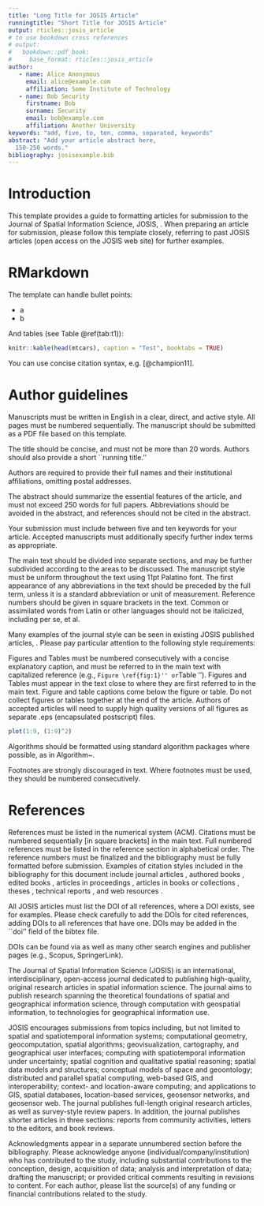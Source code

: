 ```yaml
---
title: "Long Title for JOSIS Article"
runningtitle: "Short Title for JOSIS Article"
output: rticles::josis_article
# to use bookdown cross references
# output:
#   bookdown::pdf_book:
#     base_format: rticles::josis_article
author: 
   - name: Alice Anonymous 
     email: alice@example.com 
     affiliation: Some Institute of Technology 
   - name: Bob Security 
     firstname: Bob 
     surname: Security 
     email: bob@example.com 
     affiliation: Another University 
keywords: "add, five, to, ten, comma, separated, keywords"
abstract: "Add your article abstract here,
  150-250 words."
bibliography: josisexample.bib
---
```


<!-- Created thanks to guidance at -->
<!-- https://github.com/rstudio/rticles/blob/master/.github/PULL_REQUEST_TEMPLATE.md -->

# Introduction

This template provides a guide to formatting articles for submission to the Journal of Spatial Information Science, JOSIS, \burl{http://josis.org}. When preparing an article for submission, please follow this template closely, referring to past JOSIS articles (open access on the JOSIS web site) for further examples. 

# RMarkdown

The template can handle bullet points:

- a
- b

And tables (see Table \@ref(tab:t1)):

```r
knitr::kable(head(mtcars), caption = "Test", booktabs = TRUE)
```

You can use concise citation syntax, e.g. [@champion11].

# Author guidelines



\subsection{Manuscript preparation}
Manuscripts must be written in English in a clear, direct, and active style. All pages must be numbered sequentially. The manuscript should be submitted as a PDF file based on this \LaTeX template. 

\subsection{Title}
The title should be concise, and must not be more than 20 words. Authors should also provide a short ``running title.''

\subsection{Authors and institutional affiliations}
Authors are required to provide their full names and their institutional affiliations, omitting postal addresses.

\subsection{Abstract}
The abstract should summarize the essential features of the article, and must not exceed 250 words for full papers. Abbreviations should be avoided in the abstract, and references should not be cited in the abstract.

\subsection{Keywords}
Your submission must include between five and ten keywords for your article. Accepted manuscripts must additionally specify further index terms as appropriate.

\subsection{Main Text}
The main text should be divided into separate sections, and may be further subdivided according to the areas to be discussed. The manuscript style must be uniform throughout the text using 11pt Palatino font. The first appearance of any abbreviations in the text should be preceded by the full term, unless it is a standard abbreviation or unit of measurement. Reference numbers should be given in square brackets in the text. Common or assimilated words from Latin or other languages should not be italicized, including per se, et al.

\subsection{Style}

Many examples of the journal style can be seen in existing JOSIS published articles, \url{http://josis.org}. Please pay particular attention to the following style requirements:

\begin{itemize}
\item Spelling: Please use standard American English spelling throughout.
\item Punctuation: JOSIS uses standard American English punctuation. In
particular, please ensure: 
\begin{itemize}
\item all lists items are always separated by
punctuation (e.g., ``a, b, and c'' but not ``a, b and c''); and 
\item commas and periods always appear inside quotation marks (e.g., ``x, y, and z.'' but not ``x, y, and z''.).
\end{itemize}
\item Capitalization: JOSIS style is to only use capitals only for the
beginning of sentences, proper nouns, names (e.g., Norman, ArcMap) and,
where appropriate, acronyms (e.g., GIS). Please avoid capitalization of
other words (e.g., ``geographic information systems (GIS)'' but not
``Geographic Information Systems (GIS)'') and in titles, including section headings (e.g., ``Affordance-based individuation of junctions in Open Street Map" but not ``Affordance-Based Individuation of Junctions in Open Street Map'').
\end{itemize}


\subsection{Figures}
Figures and Tables must be numbered consecutively with a concise explanatory caption, and must be referred to in the main text with capitalized reference (e.g., ``Figure \ref{fig:1}'' or ``Table \ref{tab:1}''). Figures and Tables must appear in the text close to where they are first referred to in the main text. Figure and table captions come below the figure or table. Do not collect figures or tables together at the end of the article. Authors of accepted articles will need to supply high quality versions of all figures as separate .eps (encapsulated postscript) files.  

<!-- \begin{figure}[tbh] -->
<!-- \centering -->
<!-- \includegraphics[width=\textwidth]{Figure1} -->
<!-- \caption{An illustrative figure, after \cite{huck15.JOSIS}.}\label{fig:1} -->
<!-- \end{figure} -->

```r
plot(1:9, (1:9)^2)
```


\begin{table}
\centering
\begin{tabular}{lrr}
\hline
Text column & Numerical column 1 & Numerical column 2\\
\hline
First row& 10 & 0.003\\
Second row& 52& 10.037\\
Third row& 729 & 150.315\\
...& ...& ...\\
\hline
\end{tabular}
\caption{Example table with preferred line rules and alignment.}\label{tab:1}
\end{table}

\subsection{Algorithms}

Algorithms should be formatted using standard algorithm packages where possible, as in Algorithm~\ref{alg:1}. 

\begin{algorithm}[htb]
\caption{Example algorithm formatting after \cite{zhong16.IJGIS}} \label{alg:1}
\footnotesize
\begin{algorithmic} [1]                   % enter the algorithmic environment
\Require A finite set of two-dimensional points $P \subset \mathbb{R} \times \mathbb{R}$ and one parameter $\lambda \in \mathbb{R}$
\State Construct the Delaunay triangulation $DT(P)$ of $P$
\State $\Delta \gets DT(P)$
\State Construct the list $B$ of exterior edges of $DT(P)$
\State Sort the list $B$ in descending order of edge length
\State Initialize the $v\!-\!boundary$ function
\State Set the root ($r$) of $\mathbf{T}_{{\chi}}(P,\, \lambda)$ to be \{edge = $\emptyset$, oppositeVertex = $\emptyset$, length = $\emptyset$\} 
\State Construct the list of parent nodes ($PN$) for the elements in $B$
\State Set each element in $PN$ to be $r$
\State $O(P,\, \lambda) \gets \emptyset$
\While{$B$ is not empty} 
	\State $e = \{d_1,\, d_2\} \gets$ pop($B$)
	\State $p \gets$ pop($PN$)
	\State $o \gets$ opposite vertex of $e$ in $\Delta$
	\State $N \gets$ \{edge = $e$, oppositeVertex = $o$, length = $||e||$\}
	\State Insert $N$ in $\mathbf{T}_{{\chi}}(P,\, \lambda)$ as a child of $p$
	\State $node(d_1) \gets N$
	\State $node(d_2) \gets N$
	\State Append $N$ to $O(P,\, \lambda)$
	\If{$||e|| > \lambda$ \textbf{and} $v\!-\!boundary(o) = false$}
		\State Remove $e$ from $\Delta$
		\State $v\!-\!boundary(o) = true$
		\State Insert the arms of $e$ in $\Delta$ into $B$ in order of edge length
		\State Insert $N$ into $PN$ at the corresponding position of the arms of $e$ in $B$ 
	\EndIf
\EndWhile
\State \textbf{Return} $\chi(P,\, \lambda)$ formed by leaves of $\mathbf{T}_{{\chi}}(P,\, \lambda)$, $DT(P)$, $\mathbf{T}_{{\chi}}(P,\, \lambda)$ and $O(P,\, \lambda)$
\end{algorithmic}
\end{algorithm}

\subsection{Footnotes}
Footnotes are strongly discouraged in text. Where footnotes must be used, they should be numbered consecutively. 

# References

References must be listed in the numerical system (ACM). Citations must be numbered sequentially [in square brackets] in the main text. Full numbered references must be listed in the reference section in alphabetical order. The reference numbers must be finalized and the bibliography must be fully formatted before submission. Examples of citation styles included in the bibliography for this document include journal articles \cite{overEtAl2010,arkin}, authored books \cite{bailey}, edited books \cite{miller09.BOOK}, articles in proceedings \cite{champion11}, articles in books or collections \cite{Grosso12}, theses \cite{ruas99}, technical reports \cite{blasertr}, and web resources \cite{web}. 


\subsection{DOIs}

All JOSIS articles must list the DOI of all references, where a DOI exists, see
\url{http://josis.org/index.php/josis/about/submissions#authorGuidelines} for examples. Please check carefully to add the DOIs for cited references,
adding DOIs to all references that have one. DOIs may be added in the ``doi'' field of the bibtex file.

DOIs can be found via \url{http://www.crossref.org/guestquery/} as well as many
other search engines and publisher pages (e.g., Scopus, SpringerLink).


\section{About JOSIS}

The Journal of Spatial Information Science (JOSIS) is an international, interdisciplinary, open-access journal dedicated to publishing high-quality, original research articles in spatial information science. The journal aims to publish research spanning the theoretical foundations of spatial and geographical information science, through computation with geospatial information, to technologies for geographical information use.

JOSIS encourages submissions from topics including, but not limited to spatial and spatiotemporal information systems; computational geometry, geocomputation, spatial algorithms; geovisualization, cartography, and geographical user interfaces; computing with spatiotemporal information under uncertainty; spatial cognition and qualitative spatial reasoning; spatial data models and structures; conceptual models of space and geoontology; distributed and parallel spatial computing, web-based GIS, and interoperability; context- and location-aware computing; and applications to GIS, spatial databases, location-based services, geosensor networks, and geosensor web. The journal publishes full-length original research articles, as well as survey-style review papers. In addition, the journal publishes shorter articles in three sections: reports from community activities, letters to the editors, and book reviews.

\section*{Acknowledgments}

Acknowledgments appear in a separate unnumbered section before the bibliography. Please acknowledge anyone (individual/company/institution) who has contributed to the study, including substantial contributions to the conception, design, acquisition of data; analysis and interpretation of data; drafting the manuscript; or provided critical comments resulting in revisions to content. For each author, please list the source(s) of any funding or financial contributions related to the study.
